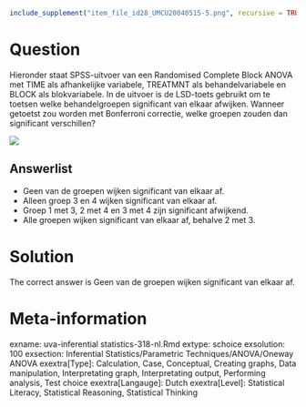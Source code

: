 ```r
include_supplement("item_file_id28_UMCU20040515-5.png", recursive = TRUE)
```

Question
========

Hieronder staat SPSS-uitvoer van een Randomised Complete Block ANOVA met TIME als afhankelijke variabele, TREATMNT als behandelvariabele en BLOCK als blokvariabele. In de uitvoer is de LSD-toets gebruikt om te toetsen welke behandelgroepen significant van elkaar afwijken. Wanneer getoetst zou worden met Bonferroni correctie, welke groepen zouden dan significant verschillen? 


![](item_file_id28_UMCU20040515-5.png) 

Answerlist
----------
* Geen van de groepen wijken significant van elkaar af.
* Alleen groep 3 en 4 wijken significant van elkaar af.
* Groep 1 met 3, 2 met 4 en 3 met 4 zijn significant afwijkend.
* Alle groepen wijken significant van elkaar af, behalve 2 met 3.

Solution
========

The correct answer is  Geen van de groepen wijken significant van elkaar af. 

Meta-information
================
exname: uva-inferential statistics-318-nl.Rmd 
extype: schoice 
exsolution: 100 
exsection: Inferential Statistics/Parametric Techniques/ANOVA/Oneway ANOVA
exextra[Type]: Calculation, Case, Conceptual, Creating graphs, Data manipulation, Interpretating graph, Interpretating output, Performing analysis, Test choice 
exextra[Langauge]: Dutch 
exextra[Level]: Statistical Literacy, Statistical Reasoning, Statistical Thinking 
